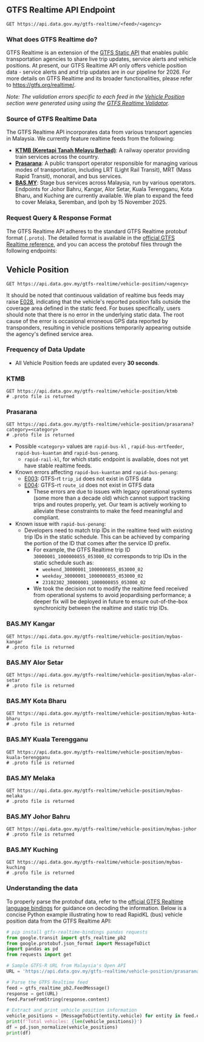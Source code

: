 
## GTFS Realtime API Endpoint

<Head>
  <title>GTFS Realtime - Malaysia's Official Open API</title>
</Head>

```http
GET https://api.data.gov.my/gtfs-realtime/<feed>/<agency>
```

### What does GTFS Realtime do?

GTFS Realtime is an extension of the [GTFS Static API](gtfs-static) that enables public transportation agencies to share live trip updates, service alerts and vehicle positions.
At present, our GTFS Realtime API only offers vehicle position data - service alerts and and trip updates are in our pipeline for 2026. For more details on GTFS Realtime and its broader functionalities, please refer to https://gtfs.org/realtime/.

_Note: The validation errors specific to each feed in the [Vehicle Position](#vehicle-position) section were generated using using the [GTFS Realtime Validator](https://github.com/MobilityData/gtfs-realtime-validator)._

### Source of GTFS Realtime Data

The GTFS Realtime API incorporates data from various transport agencies in Malaysia. We currently feature realtime feeds from the following:

- [**KTMB (Keretapi Tanah Melayu Berhad)**](https://www.ktmb.com.my/): A railway operator providing train services across the country.
- [**Prasarana**](https://myrapid.com.my/): A public transport operator responsible for managing various modes of transportation, including LRT (Light Rail Transit), MRT (Mass Rapid Transit), monorail, and bus services.
- [**BAS.MY**](https://bas.my/): Stage bus services across Malaysia, run by various operators. Endpoints for Johor Bahru, Kangar, Alor Setar, Kuala Terengganu, Kota Bharu, and Kuching are currently available. We plan to expand the feed to cover Melaka, Seremban, and Ipoh by 15 November 2025.


### Request Query & Response Format

The GTFS Realtime API adheres to the standard GTFS Realtime protobuf format (`.proto`).
The detailed format is available in the [official GTFS Realtime reference](https://gtfs.org/realtime/proto/), and you can access the protobuf files through the following endpoints:

## Vehicle Position

```http
GET https://api.data.gov.my/gtfs-realtime/vehicle-position/<agency>
```

It should be noted that continuous validation of realtime bus feeds may raise [E028](https://github.com/MobilityData/gtfs-realtime-validator/blob/master/RULES.md#E028), indicating that the vehicle's reported position falls outside the coverage area defined in the static feed. For buses specifically, users should note that there is no error in the underlying static data. The root cause of the error is occasional erroneous GPS data reported by transponders, resulting in vehicle positions temporarily appearing outside the agency's defined service area.

### Frequency of Data Update

- All Vehicle Position feeds are updated every **30 seconds**.

### KTMB

```http
GET https://api.data.gov.my/gtfs-realtime/vehicle-position/ktmb
# .proto file is returned
```

### Prasarana

```http
GET https://api.data.gov.my/gtfs-realtime/vehicle-position/prasarana?category=<category>
# .proto file is returned
```

- Possible `<category>` values are `rapid-bus-kl` , `rapid-bus-mrtfeeder`, `rapid-bus-kuantan` and `rapid-bus-penang`.
  - `rapid-rail-kl`, for which static endpoint is available, does not yet have stable realtime feeds.
- Known errors affecting `rapid-bus-kuantan` and `rapid-bus-penang`:
  - [E003](https://github.com/MobilityData/gtfs-realtime-validator/blob/master/RULES.md#E003): GTFS-rt `trip_id` does not exist in GTFS data
  - [E004](https://github.com/MobilityData/gtfs-realtime-validator/blob/master/RULES.md#E004): GTFS-rt `route_id` does not exist in GTFS data
    - These errors are due to issues with legacy operational systems (some more than a decade old) which cannot support tracking trips and routes properly, yet. Our team is actively working to alleviate these constraints to make the feed meaningful and compliant.
- Known issue with `rapid-bus-penang`:
  - Developers need to match trip IDs in the realtime feed with existing trip IDs in the static schedule. This can be achieved by comparing the portion of the ID that comes after the service ID prefix.
    - For example, the GTFS Realtime trip ID `30000001_1000000855_053000_02` corresponds to trip IDs in the static schedule such as:
      - `weekend_30000001_1000000855_053000_02`
      - `weekday_30000001_1000000855_053000_02`
      - `23102302_30000001_1000000855_053000_02`
    - We took the decision not to modify the realtime feed received from operational systems to avoid jeopardising performance; a deeper fix will be deployed in future to ensure out-of-the-box synchronicity between the realtime and static trip IDs. 


### BAS.MY Kangar

```http
GET https://api.data.gov.my/gtfs-realtime/vehicle-position/mybas-kangar
# .proto file is returned
```

### BAS.MY Alor Setar

```http
GET https://api.data.gov.my/gtfs-realtime/vehicle-position/mybas-alor-setar
# .proto file is returned
```

### BAS.MY Kota Bharu

```http
GET https://api.data.gov.my/gtfs-realtime/vehicle-position/mybas-kota-bharu
# .proto file is returned
```

### BAS.MY Kuala Terengganu

```http
GET https://api.data.gov.my/gtfs-realtime/vehicle-position/mybas-kuala-terengganu
# .proto file is returned
```

### BAS.MY Melaka

```http
GET https://api.data.gov.my/gtfs-realtime/vehicle-position/mybas-melaka
# .proto file is returned
```

### BAS.MY Johor Bahru

```http
GET https://api.data.gov.my/gtfs-realtime/vehicle-position/mybas-johor
# .proto file is returned
```

### BAS.MY Kuching

```http
GET https://api.data.gov.my/gtfs-realtime/vehicle-position/mybas-kuching
# .proto file is returned
```

### Understanding the data

To properly parse the protobuf data, refer to the [official GTFS Realtime language bindings](https://gtfs.org/realtime/language-bindings/)
for guidance on decoding the information.
Below is a concise Python example illustrating how to read RapidKL (bus) vehicle position data from the GTFS Realtime API:

```python
# pip install gtfs-realtime-bindings pandas requests
from google.transit import gtfs_realtime_pb2
from google.protobuf.json_format import MessageToDict
import pandas as pd
from requests import get

# Sample GTFS-R URL from Malaysia's Open API
URL = 'https://api.data.gov.my/gtfs-realtime/vehicle-position/prasarana?category=rapid-bus-kl'

# Parse the GTFS Realtime feed
feed = gtfs_realtime_pb2.FeedMessage()
response = get(URL)
feed.ParseFromString(response.content)

# Extract and print vehicle position information
vehicle_positions = [MessageToDict(entity.vehicle) for entity in feed.entity]
print(f'Total vehicles: {len(vehicle_positions)}')
df = pd.json_normalize(vehicle_positions)
print(df)
```
